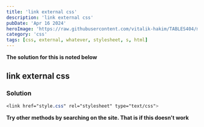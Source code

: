 ```yaml
---
title: 'link external css'
description: 'link external css'
pubDate: 'Apr 16 2024'
heroImage: 'https://raw.githubusercontent.com/vitalik-hakim/TABLES404/main/error_b/CSS.png'
category: 'css'
tags: [css, external, whatever, stylesheet, s, html]
---
```


**The solution for this is noted below**

## link external css

### Solution

```css
<link href="style.css" rel="stylesheet" type="text/css">
```

**Try other methods by searching on the site. That is if this doesn't work**
